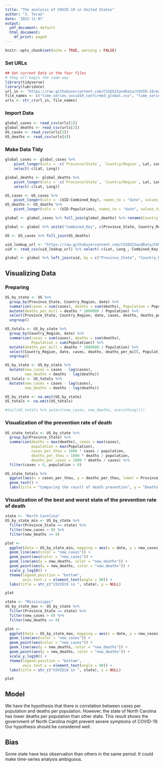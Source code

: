 ```yaml
---
title: "The analysis of COVID-19 in United States"
author: "J. Terao"
date: '2022-11-07'
output:
  pdf_document: default
  html_document:
    df_print: paged
---
```


```r
knitr::opts_chunk$set(echo = TRUE, warning = FALSE)
```

### Set URLs
```r
## Get current Data in the four files
# they all begin the same way
library(tidyverse)
library(lubridate)
url_in <- "https://raw.githubusercontent.com/CSSEGISandData/COVID-19/master/csse_covid_19_data/csse_covid_19_time_series/"
file_names <- c("time_series_covid19_confirmed_global.csv", "time_series_covid19_deaths_global.csv", "time_series_covid19_confirmed_US.csv", "time_series_covid19_deaths_US.csv")
urls <- str_c(url_in, file_names)
```

### Import Data
```r
global_cases <- read_csv(urls[1])
global_deaths <- read_csv(urls[2])
US_cases <- read_csv(urls[3])
US_deaths <- read_csv(urls[4])
```
### Make Data Tidy
```r
global_cases <- global_cases %>%
    pivot_longer(cols = -c(`Province/State`, `Country/Region`, Lat, Long), names_to = "date", values_to = "cases") %>%
    select(-c(Lat, Long))

global_deaths <- global_deaths %>%
    pivot_longer(cols = -c(`Province/State`, `Country/Region`, Lat, Long), names_to = "date", values_to = "deaths") %>%
    select(-c(Lat, Long))
```

```r
US_cases <- US_cases %>%
    pivot_longer(cols = -(UID:Combined_Key), names_to = "date", values_to = "cases") %>% select(Admin2:cases) %>% mutate(date = mdy(date)) %>% select(-c(Lat, Long_))
US_deaths <- US_deaths %>%
    pivot_longer(cols = -(UID:Population), names_to = "date", values_to = "deaths") %>% select(Admin2:deaths) %>% mutate(date = mdy(date)) %>% select(-c(Lat, Long_))
```

```r
global <- global_cases %>% full_join(global_deaths) %>% rename(Country_Region = `Country/Region`, Province_State = `Province/State`) %>% mutate(date = mdy(date))

global <- global %>% unite("Combined_Key", c(Province_State, Country_Region), sep = ", ", na.rm = TRUE, remove = FALSE)

US <- US_cases %>% full_join(US_deaths)
```

```r
uid_lookup_url <- "https://raw.githubusercontent.com/CSSEGISandData/COVID-19/master/csse_covid_19_data/UID_ISO_FIPS_LookUp_Table.csv"
uid <- read_csv(uid_lookup_url) %>% select(-c(Lat, Long_, Combined_Key, code3, iso2, iso3, Admin2))
```

```r
global <- global %>% left_join(uid, by = c("Province_State", "Country_Region")) %>% select(-c(UID, FIPS)) %>% select(Province_State, Country_Region, date, cases, deaths, Population, Combined_Key)
```

## Visualizing Data
### Preparing
```r
US_by_state <- US %>% 
  group_by(Province_State, Country_Region, date) %>%
  summarize(cases = sum(cases), deaths = sum(deaths), Population = Population)%>% 
  mutate(deaths_per_mill = deaths * 1000000 / Population) %>%
  select(Province_State, Country_Region, date, cases, deaths, deaths_per_mill, Population) %>%
  ungroup()
```

```r
US_totals <- US_by_state %>%
  group_by(Country_Region, date) %>%
  summarize(cases = sum(cases), deaths = sum(deaths),
            Population = sum(Population)) %>%
  mutate(deaths_per_mill = deaths * 1000000 / Population) %>%
  select(Country_Region, date, cases, deaths, deaths_per_mill, Population) %>%
  ungroup()
```

```r
US_by_state <- US_by_state %>% 
  mutate(new_cases = cases - lag(cases), 
         new_deaths = deaths - lag(deaths))
US_totals <- US_totals %>%
  mutate(new_cases = cases - lag(cases), 
         new_deaths = deaths - lag(deaths))

US_by_state <- na.omit(US_by_state)
US_totals <- na.omit(US_totals)

#tail(US_totals %>% select(new_cases, new_deaths, everything()))
```

### Visualization of the prevention rate of death
```r
US_state_totals <- US_by_state %>%
  group_by(Province_State) %>% 
  summarize(deaths = max(deaths), cases = max(cases), 
            population = max(Population),
            cases_per_thou = 1000 * cases / population, 
            deaths_per_thou = 1000 * deaths / population, 
            deaths_per_cases = 1000 * deaths / cases) %>% 
  filter(cases > 0, population > 0)

US_state_totals %>% 
  ggplot(aes(x = cases_per_thou, y = deaths_per_thou, label = Province_State)) +
  geom_text() +
  labs(title = "Comparing the result of death prevention", y = "Deaths per population", x = "Cases per population")

```


### Visualization of the best and worst state of the prevention rate of death
```r
state <- "North Carolina"
US_by_state_min <- US_by_state %>% 
  filter(Province_State == state) %>% 
  filter(new_cases > 0) %>%
  filter(new_deaths >= 0)

plot <-
  ggplot(data = US_by_state_min, mapping = aes(x = date, y = new_cases)) + 
  geom_line(aes(color = "new_cases")) + 
  geom_point(aes(color = "new_cases")) +
  geom_line(aes(y = new_deaths, color = "new_deaths")) + 
  geom_point(aes(y = new_deaths, color = "new_deaths")) + 
  scale_y_log10() + 
  theme(legend.position = "bottom", 
        axis.text.x = element_text(angle = 90)) + 
  labs(title = str_c("COVID19 in ", state), y = NULL)

plot

state <- "Mississippi"
US_by_state_max <- US_by_state %>% 
  filter(Province_State == state) %>% 
  filter(new_cases > 0) %>%
  filter(new_deaths >= 0)

plot <-
  ggplot(data = US_by_state_max, mapping = aes(x = date, y = new_cases)) + 
  geom_line(aes(color = "new_cases")) + 
  geom_point(aes(color = "new_cases")) +
  geom_line(aes(y = new_deaths, color = "new_deaths")) + 
  geom_point(aes(y = new_deaths, color = "new_deaths")) + 
  scale_y_log10() + 
  theme(legend.position = "bottom", 
        axis.text.x = element_text(angle = 90)) + 
  labs(title = str_c("COVID19 in ", state), y = NULL)

plot
```

## Model
 We have the hypothesis that there is correlation between cases per population and deaths per population. However, the state of North Carolina has lower deaths per population than other state. This result shows the government of North Carolina might prevent severe symptoms of COVID-19. Our hypothesis should be considered well.

## Bias
 Some state have less observation than others in the same period. It could make time-series analysis ambiguous. 